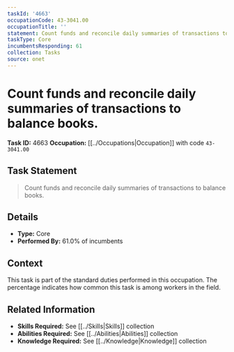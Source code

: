 ```yaml
---
taskId: '4663'
occupationCode: 43-3041.00
occupationTitle: ''
statement: Count funds and reconcile daily summaries of transactions to balance books.
taskType: Core
incumbentsResponding: 61
collection: Tasks
source: onet
---
```

# Count funds and reconcile daily summaries of transactions to balance books.

**Task ID:** 4663
**Occupation:** [[../Occupations|Occupation]] with code `43-3041.00`

## Task Statement

> Count funds and reconcile daily summaries of transactions to balance books.

## Details

- **Type:** Core
- **Performed By:** 61.0% of incumbents

## Context

This task is part of the standard duties performed in this occupation. The percentage indicates how common this task is among workers in the field.

## Related Information

- **Skills Required:** See [[../Skills|Skills]] collection
- **Abilities Required:** See [[../Abilities|Abilities]] collection
- **Knowledge Required:** See [[../Knowledge|Knowledge]] collection

